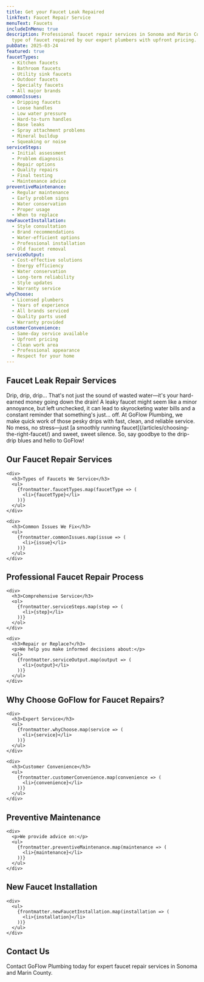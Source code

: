 ```yaml
---
title: Get your Faucet Leak Repaired
linkText: Faucet Repair Service
menuText: Faucets
includeInMenu: true
description: Professional faucet repair services in Sonoma and Marin County. Any
  type of faucet repaired by our expert plumbers with upfront pricing.
pubDate: 2025-03-24
featured: true
faucetTypes:
  - Kitchen faucets
  - Bathroom faucets
  - Utility sink faucets
  - Outdoor faucets
  - Specialty faucets
  - All major brands
commonIssues:
  - Dripping faucets
  - Loose handles
  - Low water pressure
  - Hard-to-turn handles
  - Base leaks
  - Spray attachment problems
  - Mineral buildup
  - Squeaking or noise
serviceSteps:
  - Initial assessment
  - Problem diagnosis
  - Repair options
  - Quality repairs
  - Final testing
  - Maintenance advice
preventiveMaintenance:
  - Regular maintenance
  - Early problem signs
  - Water conservation
  - Proper usage
  - When to replace
newFaucetInstallation:
  - Style consultation
  - Brand recommendations
  - Water-efficient options
  - Professional installation
  - Old faucet removal
serviceOutput:
  - Cost-effective solutions
  - Energy efficiency
  - Water conservation
  - Long-term reliability
  - Style updates
  - Warranty service
whyChoose:
  - Licensed plumbers
  - Years of experience
  - All brands serviced
  - Quality parts used
  - Warranty provided
customerConvenience:
  - Same-day service available
  - Upfront pricing
  - Clean work area
  - Professional appearance
  - Respect for your home
---
```


<article>
  <h1>Faucet Leak Repair Services</h1>

  <p>
    Drip, drip, drip… That's not just the sound of wasted water—it's your hard-earned money going down the drain! A leaky faucet might seem like a minor annoyance, but left unchecked, it can lead to skyrocketing water bills and a constant reminder that something's just… off. At GoFlow Plumbing, we make quick work of those pesky drips with fast, clean, and reliable service. No mess, no stress—just [a smoothly running faucet](/articles/choosing-the-right-faucet/) and sweet, sweet silence. So, say goodbye to the drip-drip blues and hello to GoFlow!
  </p>

  <section>
    <h2>Our Faucet Repair Services</h2>

    <div>
      <h3>Types of Faucets We Service</h3>
      <ul>
        {frontmatter.faucetTypes.map(faucetType => (
          <li>{faucetType}</li>
        ))}
      </ul>
    </div>

    <div>
      <h3>Common Issues We Fix</h3>
      <ul>
        {frontmatter.commonIssues.map(issue => (
          <li>{issue}</li>
        ))}
      </ul>
    </div>
  </section>

  <section>
    <h2>Professional Faucet Repair Process</h2>

    <div>
      <h3>Comprehensive Service</h3>
      <ol>
        {frontmatter.serviceSteps.map(step => (
          <li>{step}</li>
        ))}
      </ol>
    </div>

    <div>
      <h3>Repair or Replace?</h3>
      <p>We help you make informed decisions about:</p>
      <ul>
        {frontmatter.serviceOutput.map(output => (
          <li>{output}</li>
        ))}
      </ul>
    </div>
  </section>

  <section>
    <h2>Why Choose GoFlow for Faucet Repairs?</h2>

    <div>
      <h3>Expert Service</h3>
      <ul>
        {frontmatter.whyChoose.map(service => (
          <li>{service}</li>
        ))}
      </ul>
    </div>

    <div>
      <h3>Customer Convenience</h3>
      <ul>
        {frontmatter.customerConvenience.map(convenience => (
          <li>{convenience}</li>
        ))}
      </ul>
    </div>
  </section>

  <section>
    <h2>Preventive Maintenance</h2>

    <div>
      <p>We provide advice on:</p>
      <ul>
        {frontmatter.preventiveMaintenance.map(maintenance => (
          <li>{maintenance}</li>
        ))}
      </ul>
    </div>
  </section>

  <section>
    <h2>New Faucet Installation</h2>

    <div>
      <ul>
        {frontmatter.newFaucetInstallation.map(installation => (
          <li>{installation}</li>
        ))}
      </ul>
    </div>
  </section>

  <section>
    <h2>Contact Us</h2>
    <p>
      Contact GoFlow Plumbing today for expert faucet repair services in Sonoma and Marin County.
    </p>
  </section>
</article>
